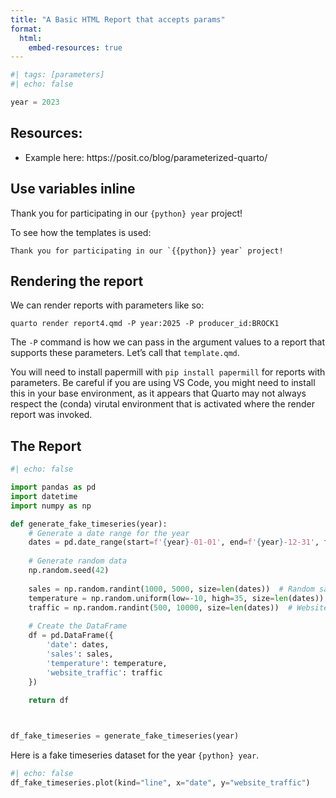 ```yaml
---
title: "A Basic HTML Report that accepts params"
format:
  html:
    embed-resources: true
---
```


```python
#| tags: [parameters]
#| echo: false

year = 2023
```



## Resources:

* Example here: https://posit.co/blog/parameterized-quarto/


## Use variables inline

Thank you for participating in our `{python} year` project!

To see how the templates is used:

```
Thank you for participating in our `{{python}} year` project!
```



## Rendering the report

We can render reports with parameters like so:

```
quarto render report4.qmd -P year:2025 -P producer_id:BROCK1
```

The `-P` command is how we can pass in the argument values to a report that supports these parameters.  Let's call that `template.qmd`.

:::{.callout-important}
You will need to install papermill with `pip install papermill` for reports with parameters.  Be careful if you are using VS Code, you might need to install this in your base environment, as it appears that Quarto may not always respect the (conda) virutal environment that is activated where the render report was invoked.
:::

## The Report

```python
#| echo: false

import pandas as pd
import datetime
import numpy as np

def generate_fake_timeseries(year):
    # Generate a date range for the year
    dates = pd.date_range(start=f'{year}-01-01', end=f'{year}-12-31', freq='D')
    
    # Generate random data
    np.random.seed(42)
    
    sales = np.random.randint(1000, 5000, size=len(dates))  # Random sales between 1000 and 5000
    temperature = np.random.uniform(low=-10, high=35, size=len(dates))  # Random temperature between -10 and 35 degrees
    traffic = np.random.randint(500, 10000, size=len(dates))  # Website traffic between 500 and 10000 visits
    
    # Create the DataFrame
    df = pd.DataFrame({
        'date': dates,
        'sales': sales,
        'temperature': temperature,
        'website_traffic': traffic
    })
    
    return df



df_fake_timeseries = generate_fake_timeseries(year)

```


Here is a fake timeseries dataset for the year `{python} year`.


```python
#| echo: false
df_fake_timeseries.plot(kind="line", x="date", y="website_traffic")
```

